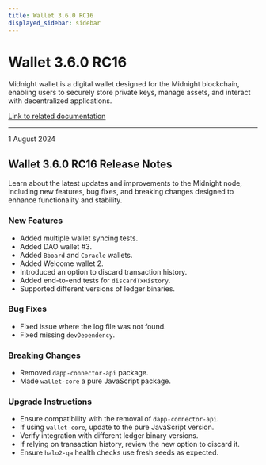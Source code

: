 ```yaml
---
title: Wallet 3.6.0 RC16
displayed_sidebar: sidebar
---
```


# Wallet 3.6.0 RC16

Midnight wallet is a digital wallet designed for the Midnight blockchain, enabling users to securely store private keys, manage assets, and interact with decentralized applications.

[Link to related documentation](../../learn/introduction/wallets)

---

<div 
  style={{
    marginTop: '0',
    fontSize: '1rem',
    fontWeight: 'normal',
    marginBottom: '0.5rem'
  }}
>
  1 August 2024
</div>

## Wallet 3.6.0 RC16 Release Notes

Learn about the latest updates and improvements to the Midnight node, including new features, bug fixes, and breaking changes designed to enhance functionality and stability.

### New Features

- Added multiple wallet syncing tests.  
- Added DAO wallet #3.  
- Added `Bboard` and `Coracle` wallets.  
- Added Welcome wallet 2.  
- Introduced an option to discard transaction history.  
- Added end-to-end tests for `discardTxHistory`.  
- Supported different versions of ledger binaries.  

### Bug Fixes

- Fixed issue where the log file was not found.  
- Fixed missing `devDependency`.  

### Breaking Changes

- Removed `dapp-connector-api` package.  
- Made `wallet-core` a pure JavaScript package.  


### Upgrade Instructions

- Ensure compatibility with the removal of `dapp-connector-api`.  
- If using `wallet-core`, update to the pure JavaScript version.  
- Verify integration with different ledger binary versions.  
- If relying on transaction history, review the new option to discard it.  
- Ensure `halo2-qa` health checks use fresh seeds as expected.  
